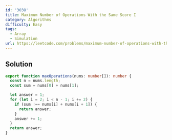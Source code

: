 ```yaml
---
id: '3038'
title: Maximum Number of Operations With the Same Score I
category: Algorithms
difficulty: Easy
tags:
  - Array
  - Simulation
url: https://leetcode.com/problems/maximum-number-of-operations-with-the-same-score-i
---
```


## Solution

```typescript filename="solution.ts" copy
export function maxOperations(nums: number[]): number {
  const n = nums.length;
  const sum = nums[0] + nums[1];

  let answer = 1;
  for (let i = 2; i < n - 1; i += 2) {
    if (sum !== nums[i] + nums[i + 1]) {
      return answer;
    }
    answer += 1;
  }
  return answer;
}
```
